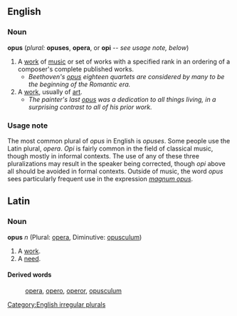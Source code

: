 == English ==
=== Noun ===
'''opus''' (''plural:'' '''opuses''', '''opera''', or '''opi''' -- ''see usage note, below'')

# A [[work]] of [[music]] or set of works with a specified rank in an ordering of a composer's complete published works.
#* ''Beethoven's [[opus]] eighteen quartets are considered by many to be the beginning of the Romantic era.''
# A [[work]], usually of [[art]].
#* ''The painter's last [[opus]] was a dedication to all things living, in a surprising contrast to all of his prior work.''

=== Usage note ===
The most common plural of ''opus'' in English is ''opuses''.  Some people use the Latin plural, ''opera''. ''Opi'' is fairly common in the field of classical music, though mostly in informal contexts.  The use of any of these three pluralizations may result in the speaker being corrected, though ''opi'' above all should be avoided in formal contexts.  Outside of music, the word ''opus'' sees particularly frequent use in the expression ''[[magnum opus]]''.

[[Category:English irregular plurals]]

==Latin==
===Noun===
'''opus''' ''n'' (Plural: [[opera]], Diminutive: [[opusculum]])

# A [[work]].
# A [[need]].
====Derived words====
: [[opera]], [[opero]], [[operor]], [[opusculum]]